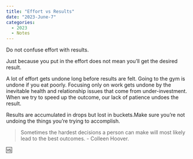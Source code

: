 ```yaml
---
title: "Effort vs Results"
date: "2023-June-7"
categories:
  - 2023
  - Notes
---
```


Do not confuse effort with results.

Just because you put in the effort does not mean you'll get the desired result.

A lot of effort gets undone long before results are felt. Going to the gym is undone if you eat poorly. Focusing only on work gets undone by the inevitable health and relationship issues that come from under-investment. When we try to speed up the outcome, our lack of patience undoes the result.

::: callout-caution
Results are accumulated in drops but lost in buckets.Make sure you're not undoing the things you're trying to accomplish.
:::

> Sometimes the hardest decisions a person can make will most likely lead to the best outcomes. - Colleen Hoover.

🆚
